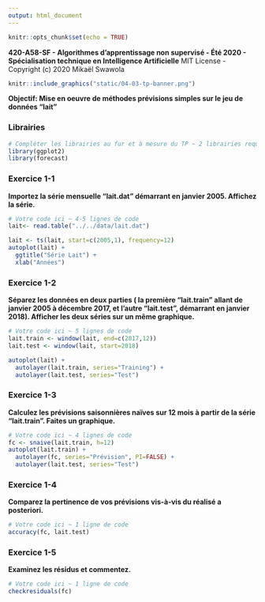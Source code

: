 ```yaml
---
output: html_document
---
```


```r
knitr::opts_chunk$set(echo = TRUE)
```

**420-A58-SF - Algorithmes d'apprentissage non supervisé - Été 2020 - Spécialisation technique en Intelligence Artificielle**
MIT License - Copyright (c) 2020 Mikaël Swawola

```r
knitr::include_graphics("static/04-03-tp-banner.png")
```

**Objectif: Mise en oeuvre de méthodes prévisions simples sur le jeu de données "lait"**

### Librairies

```r
# Compléter les librairies au fur et à mesure du TP ~ 2 librairies requises
library(ggplot2)
library(forecast)
```


### Exercice 1-1
**Importez la série mensuelle "lait.dat" démarrant en janvier 2005. Affichez la série.**
```r
# Votre code ici ~ 4-5 lignes de code
lait<- read.table("../../data/lait.dat")

lait <- ts(lait, start=c(2005,1), frequency=12)
autoplot(lait) +
  ggtitle("Série Lait") +
  xlab("Années")
```


### Exercice 1-2
**Séparez les données en deux parties ( la première "lait.train" allant de janvier 2005 à décembre 2017, et l’autre "lait.test", démarrant en janvier 2018). Afficher les deux séries sur un même graphique.**
```r
# Votre code ici ~ 5 lignes de code
lait.train <- window(lait, end=c(2017,12))
lait.test <- window(lait, start=2018)

autoplot(lait) +
  autolayer(lait.train, series="Training") +
  autolayer(lait.test, series="Test")
```


### Exercice 1-3
**Calculez les prévisions saisonnières naïves sur 12 mois à partir de la série "lait.train". Faites un graphique.**
```r
# Votre code ici ~ 4 lignes de code
fc <- snaive(lait.train, h=12)
autoplot(lait.train) +
  autolayer(fc, series="Prévision", PI=FALSE) +
  autolayer(lait.test, series="Test")
```


### Exercice 1-4
**Comparez la pertinence de vos prévisions vis-à-vis du réalisé a posteriori.**
```r
# Votre code ici ~ 1 ligne de code
accuracy(fc, lait.test)
```


### Exercice 1-5
**Examinez les résidus et commentez.**
```r
# Votre code ici ~ 1 ligne de code
checkresiduals(fc)
```
